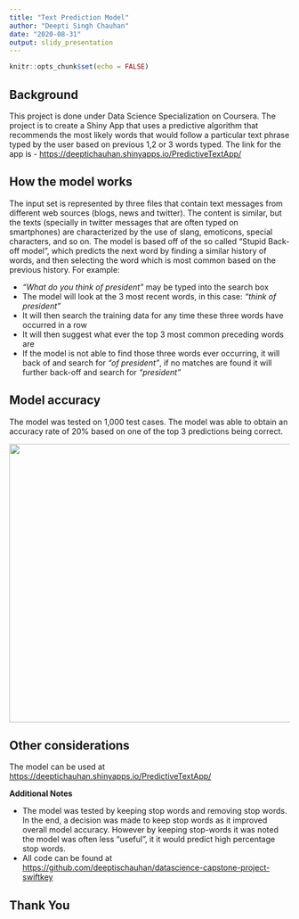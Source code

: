 ```yaml
---
title: "Text Prediction Model"
author: "Deepti Singh Chauhan"
date: "2020-08-31"
output: slidy_presentation
---
```


```r
knitr::opts_chunk$set(echo = FALSE)
```

## Background {.smaller}

This project is done under Data Science Specialization on Coursera. The project is to create a Shiny App that uses a predictive algorithm that recommends the most likely words that would follow a particular text phrase typed by the user based on previous 1,2 or 3 words typed. The link for the app is - [https://deeptichauhan.shinyapps.io/PredictiveTextApp/](https://deeptichauhan.shinyapps.io/PredictiveTextApp/)


## How the model works {.smaller}

The input set is represented by three files that contain text messages from different web sources (blogs, news and twitter). The content is similar, but the texts (specially in twitter messages that are often typed on smartphones) are characterized by the use of slang, emoticons, special characters, and so on. The model is based off of the so called "Stupid Back-off model", which predicts the next word by finding a similar history of words, and then selecting the word which is most common based on the previous history. For example:

- *"What do you think of president"* may be typed into the search box
- The model will look at the 3 most recent words, in this case: *"think of president"*
- It will then search the training data for any time these three words have occurred in a row
- It will then suggest what ever the top 3 most common preceding words are
- If the model is not able to find those three words ever occurring, it will back of and search for *"of president"*, if no matches are found it will further back-off and search for *"president"*


## Model accuracy {.smaller}

The model was tested on 1,000 test cases. The model was able to obtain an accuracy rate of 20% based on one of the top 3 predictions being correct.

<img src="F:\Work\R Programming\Coursera\Data Science Specialization\Capstone Project\datascience-capstone-project-swiftkey\Screenshot.png" width="1200" height="500" />



## Other considerations {.smaller}

The model can be used at [ https://deeptichauhan.shinyapps.io/PredictiveTextApp/]( https://deeptichauhan.shinyapps.io/PredictiveTextApp/)

**Additional Notes**

- The model was tested by keeping stop words and removing stop words. In the end, a decision was made to keep stop words as it improved overall model accuracy. However by keeping stop-words it was noted the model was often less "useful", it it would predict high percentage stop words.
- All code can be found at [https://github.com/deeptischauhan/datascience-capstone-project-swiftkey](https://github.com/deeptischauhan/datascience-capstone-project-swiftkey)

## Thank You
